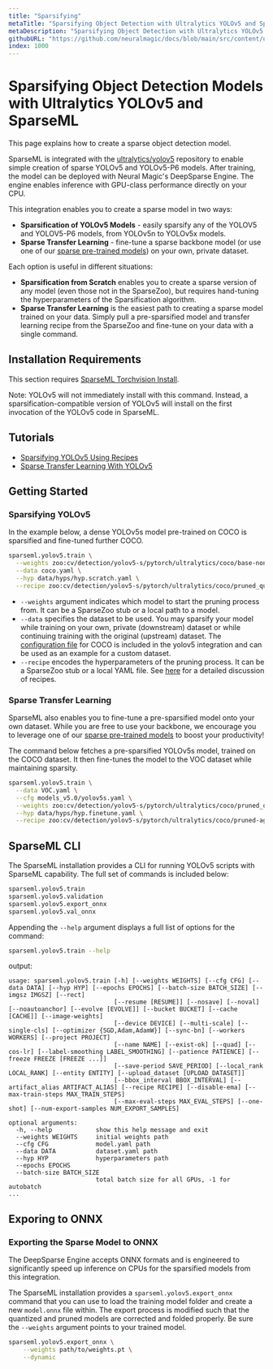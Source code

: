 ```yaml
---
title: "Sparsifying"
metaTitle: "Sparsifying Object Detection with Ultralytics YOLOv5 and SparseML"
metaDescription: "Sparsifying Object Detection with Ultralytics YOLOv5 and SparseML to create cheaper and more performant models"
githubURL: "https://github.com/neuralmagic/docs/blob/main/src/content/use-cases/object-detection/sparsifying.mdx"
index: 1000
---
```


# Sparsifying Object Detection Models with Ultralytics YOLOv5 and SparseML

This page explains how to create a sparse object detection model.

SparseML is integrated with the [ultralytics/yolov5](https://github.com/ultralytics/yolov5) repository to enable simple creation of sparse YOLOv5 and YOLOv5-P6 models.
After training, the model can be deployed with Neural Magic's DeepSparse Engine. The engine enables inference with GPU-class performance directly on your CPU.

This integration enables you to create a sparse model in two ways:
- **Sparsification of YOLOv5 Models** - easily sparsify any of the YOLOV5 and YOLOV5-P6 models, from YOLOv5n to YOLOv5x models.
- **Sparse Transfer Learning** - fine-tune a sparse backbone model (or use one of our [sparse pre-trained models](https://sparsezoo.neuralmagic.com/?domain=cv&sub_domain=detection&page=1)) on your own, private dataset.

Each option is useful in different situations:
- **Sparsification from Scratch** enables you to create a sparse version of any model (even those not in the SparseZoo), but requires hand-tuning the hyperparameters of the Sparsification algorithm.
- **Sparse Transfer Learning** is the easiest path to creating a sparse model trained on your data. Simply pull a pre-sparsified model and transfer learning recipe from the SparseZoo and fine-tune on your data with a single command.

## Installation Requirements

This section requires [SparseML Torchvision Install](/get-started/install/sparseml).

Note: YOLOv5 will not immediately install with this command. Instead, a sparsification-compatible version of YOLOv5 will install on the first invocation of the YOLOv5 code in SparseML.

## Tutorials

- [Sparsifying YOLOv5 Using Recipes](https://github.com/neuralmagic/sparseml/blob/main/integrations/ultralytics-yolov5/tutorials/sparsifying_yolov5_using_recipes.md)
- [Sparse Transfer Learning With YOLOv5](https://github.com/neuralmagic/sparseml/blob/main/integrations/ultralytics-yolov5/tutorials/yolov5_sparse_transfer_learning.md)

## Getting Started

### Sparsifying YOLOv5
In the example below, a dense YOLOv5s model pre-trained on COCO is sparsified and fine-tuned further COCO.

```bash
sparseml.yolov5.train \
  --weights zoo:cv/detection/yolov5-s/pytorch/ultralytics/coco/base-none \
  --data coco.yaml \
  --hyp data/hyps/hyp.scratch.yaml \
  --recipe zoo:cv/detection/yolov5-s/pytorch/ultralytics/coco/pruned_quant-aggressive_94
```

- `--weights` argument indicates which model to start the pruning process from. It can be a SparseZoo stub or a local path to a model.
- `--data` specifies the dataset to be used. You may sparsify your model while training on your own, private (downstream) dataset or while continuing training with the original (upstream) dataset. The [configuration file](https://github.com/neuralmagic/sparseml/blob/main/src/sparseml/yolov5/data/coco.yaml) for COCO is included in the yolov5 integration and can be used as an example for a custom dataset. 
- `--recipe` encodes the hyperparameters of the pruning process. It can be a SparseZoo stub or a local YAML file. See [here](/user-guide/recipes/creating) for a detailed discussion of recipes.

### Sparse Transfer Learning

SparseML also enables you to fine-tune a pre-sparsified model onto your own dataset.
While you are free to use your backbone, we encourage you to leverage one of our [sparse pre-trained models](https://sparsezoo.neuralmagic.com) to boost your productivity!

The command below fetches a pre-sparsified YOLOv5s model, trained on the COCO dataset. It then fine-tunes the model to the VOC dataset while maintaining sparsity.
```bash
sparseml.yolov5.train \
  --data VOC.yaml \
  --cfg models_v5.0/yolov5s.yaml \
  --weights zoo:cv/detection/yolov5-s/pytorch/ultralytics/coco/pruned_quant-aggressive_94?recipe_type=transfer \
  --hyp data/hyps/hyp.finetune.yaml \
  --recipe zoo:cv/detection/yolov5-s/pytorch/ultralytics/coco/pruned-aggressive_96
```

## SparseML CLI

The SparseML installation provides a CLI for running YOLOv5 scripts with SparseML capability. The full set of commands is included below:

```bash
sparseml.yolov5.train
sparseml.yolov5.validation
sparseml.yolov5.export_onnx
sparseml.yolov5.val_onnx
```

Appending the `--help` argument displays a full list of options for the command:
```bash
sparseml.yolov5.train --help
```

output:
```
usage: sparseml.yolov5.train [-h] [--weights WEIGHTS] [--cfg CFG] [--data DATA] [--hyp HYP] [--epochs EPOCHS] [--batch-size BATCH_SIZE] [--imgsz IMGSZ] [--rect]
                             [--resume [RESUME]] [--nosave] [--noval] [--noautoanchor] [--evolve [EVOLVE]] [--bucket BUCKET] [--cache [CACHE]] [--image-weights]
                             [--device DEVICE] [--multi-scale] [--single-cls] [--optimizer {SGD,Adam,AdamW}] [--sync-bn] [--workers WORKERS] [--project PROJECT]
                             [--name NAME] [--exist-ok] [--quad] [--cos-lr] [--label-smoothing LABEL_SMOOTHING] [--patience PATIENCE] [--freeze FREEZE [FREEZE ...]]
                             [--save-period SAVE_PERIOD] [--local_rank LOCAL_RANK] [--entity ENTITY] [--upload_dataset [UPLOAD_DATASET]]
                             [--bbox_interval BBOX_INTERVAL] [--artifact_alias ARTIFACT_ALIAS] [--recipe RECIPE] [--disable-ema] [--max-train-steps MAX_TRAIN_STEPS]
                             [--max-eval-steps MAX_EVAL_STEPS] [--one-shot] [--num-export-samples NUM_EXPORT_SAMPLES]

optional arguments:
  -h, --help            show this help message and exit
  --weights WEIGHTS     initial weights path
  --cfg CFG             model.yaml path
  --data DATA           dataset.yaml path
  --hyp HYP             hyperparameters path
  --epochs EPOCHS
  --batch-size BATCH_SIZE
                        total batch size for all GPUs, -1 for autobatch
...
```

## Exporing to ONNX

### Exporting the Sparse Model to ONNX
The DeepSparse Engine accepts ONNX formats and is engineered to significantly speed up inference on CPUs for the sparsified models from this integration.

The SparseML installation provides a `sparseml.yolov5.export_onnx` command that you can use to load the training model folder and create a new `model.onnx` file within. The export process is modified such that the quantized and pruned models are corrected and folded properly. Be sure the `--weights` argument points to your trained model.
```bash
sparseml.yolov5.export_onnx \
    --weights path/to/weights.pt \
    --dynamic
```

